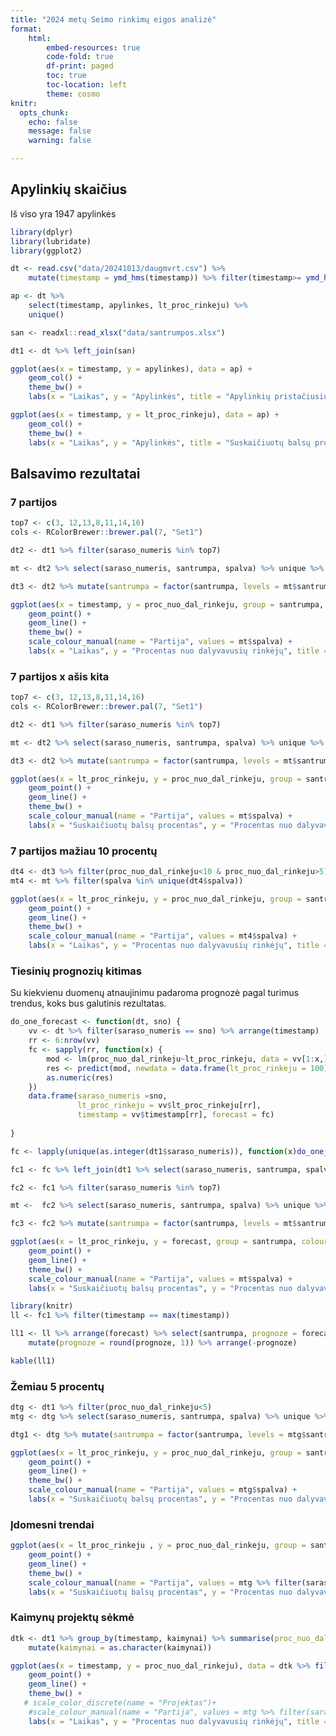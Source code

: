 ```yaml
---
title: "2024 metų Seimo rinkimų eigos analizė"
format: 
    html:
        embed-resources: true
        code-fold: true
        df-print: paged
        toc: true
        toc-location: left
        theme: cosmo
knitr: 
  opts_chunk: 
    echo: false
    message: false
    warning: false

---
```


## Apylinkių skaičius

Iš viso yra 1947 apylinkės

```r
library(dplyr)
library(lubridate)
library(ggplot2)

dt <- read.csv("data/20241013/daugmvrt.csv") %>% 
    mutate(timestamp = ymd_hms(timestamp)) %>% filter(timestamp>= ymd_hms("2024-10-13 21:00:00"))

ap <- dt %>%
    select(timestamp, apylinkes, lt_proc_rinkeju) %>%
    unique()

san <- readxl::read_xlsx("data/santrumpos.xlsx")

dt1 <- dt %>% left_join(san)

ggplot(aes(x = timestamp, y = apylinkes), data = ap) +
    geom_col() +
    theme_bw() +
    labs(x = "Laikas", y = "Apylinkės", title = "Apylinkių pristačiusių duomenis skaičius")
```
```r
ggplot(aes(x = timestamp, y = lt_proc_rinkeju), data = ap) +
    geom_col() +
    theme_bw() +
    labs(x = "Laikas", y = "Apylinkės", title = "Suskaičiuotų balsų procentas")
```


## Balsavimo rezultatai

### 7 partijos

```r
top7 <- c(3, 12,13,8,11,14,16)
cols <- RColorBrewer::brewer.pal(7, "Set1")

dt2 <- dt1 %>% filter(saraso_numeris %in% top7)

mt <- dt2 %>% select(saraso_numeris, santrumpa, spalva) %>% unique %>% arrange(saraso_numeris)

dt3 <- dt2 %>% mutate(santrumpa = factor(santrumpa, levels = mt$santrumpa))

ggplot(aes(x = timestamp, y = proc_nuo_dal_rinkeju, group = santrumpa, colour = santrumpa), data = dt3) +
    geom_point() +
    geom_line() +
    theme_bw() +
    scale_colour_manual(name = "Partija", values = mt$spalva) +
    labs(x = "Laikas", y = "Procentas nuo dalyvavusių rinkėjų", title = "Balsavimo rezultatų kitimas laike")
```

### 7 partijos x ašis kita

```r
top7 <- c(3, 12,13,8,11,14,16)
cols <- RColorBrewer::brewer.pal(7, "Set1")

dt2 <- dt1 %>% filter(saraso_numeris %in% top7)

mt <- dt2 %>% select(saraso_numeris, santrumpa, spalva) %>% unique %>% arrange(saraso_numeris)

dt3 <- dt2 %>% mutate(santrumpa = factor(santrumpa, levels = mt$santrumpa))

ggplot(aes(x = lt_proc_rinkeju, y = proc_nuo_dal_rinkeju, group = santrumpa, colour = santrumpa), data = dt3) +
    geom_point() +
    geom_line() +
    theme_bw() +
    scale_colour_manual(name = "Partija", values = mt$spalva) +
    labs(x = "Suskaičiuotų balsų procentas", y = "Procentas nuo dalyvavusių rinkėjų", title = "Balsavimo rezultatų kitimas laike")
```



### 7 partijos mažiau 10 procentų

```r

dt4 <- dt3 %>% filter(proc_nuo_dal_rinkeju<10 & proc_nuo_dal_rinkeju>5)
mt4 <- mt %>% filter(spalva %in% unique(dt4$spalva))

ggplot(aes(x = lt_proc_rinkeju, y = proc_nuo_dal_rinkeju, group = santrumpa, colour = santrumpa), data = dt4) +
    geom_point() +
    geom_line() +
    theme_bw() +
    scale_colour_manual(name = "Partija", values = mt4$spalva) +
    labs(x = "Laikas", y = "Procentas nuo dalyvavusių rinkėjų", title = "Procentas nuo dalyvavusių rinkėjų")
```

### Tiesinių prognozių kitimas

Su kiekvienu duomenų atnaujinimu padaroma prognozė pagal turimus trendus, koks bus galutinis rezultatas.

```r
do_one_forecast <- function(dt, sno) {
    vv <- dt %>% filter(saraso_numeris == sno) %>% arrange(timestamp)
    rr <- 6:nrow(vv)
    fc <- sapply(rr, function(x) {
        mod <- lm(proc_nuo_dal_rinkeju~lt_proc_rinkeju, data = vv[1:x,])
        res <- predict(mod, newdata = data.frame(lt_proc_rinkeju = 100))
        as.numeric(res)
    })
    data.frame(saraso_numeris =sno, 
               lt_proc_rinkeju = vv$lt_proc_rinkeju[rr], 
               timestamp = vv$timestamp[rr], forecast = fc) 
    
}

fc <- lapply(unique(as.integer(dt1$saraso_numeris)), function(x)do_one_forecast(dt1,x)) %>% bind_rows

fc1 <- fc %>% left_join(dt1 %>% select(saraso_numeris, santrumpa, spalva) %>% unique)

fc2 <- fc1 %>% filter(saraso_numeris %in% top7)

mt <-  fc2 %>% select(saraso_numeris, santrumpa, spalva) %>% unique %>% arrange(saraso_numeris)

fc3 <- fc2 %>% mutate(santrumpa = factor(santrumpa, levels = mt$santrumpa))

ggplot(aes(x = lt_proc_rinkeju, y = forecast, group = santrumpa, colour = santrumpa), data = fc3) +
    geom_point() +
    geom_line() +
    theme_bw() +
    scale_colour_manual(name = "Partija", values = mt$spalva) +
    labs(x = "Suskaičiuotų balsų procentas", y = "Procentas nuo dalyvavusių rinkėjų", title = "Momentinė galutinio rinkimų rezultatų prognozė")

```

```r
library(knitr)
ll <- fc1 %>% filter(timestamp == max(timestamp))

ll1 <- ll %>% arrange(forecast) %>% select(santrumpa, prognoze = forecast) %>% 
    mutate(prognoze = round(prognoze, 1)) %>% arrange(-prognoze)

kable(ll1)
```

### Žemiau 5 procentų

```r


dtg <- dt1 %>% filter(proc_nuo_dal_rinkeju<5)
mtg <- dtg %>% select(saraso_numeris, santrumpa, spalva) %>% unique %>% arrange(saraso_numeris)

dtg1 <- dtg %>% mutate(santrumpa = factor(santrumpa, levels = mtg$santrumpa))

ggplot(aes(x = lt_proc_rinkeju, y = proc_nuo_dal_rinkeju, group = santrumpa, colour = santrumpa), data = dtg1) +
    geom_point() +
    geom_line() +
    theme_bw() +
    scale_colour_manual(name = "Partija", values = mtg$spalva) +
    labs(x = "Suskaičiuotų balsų procentas", y = "Procentas nuo dalyvavusių rinkėjų", title = "Balsavimo rezultatų kitimas laike")
```

### Įdomesni trendai

```r

ggplot(aes(x = lt_proc_rinkeju , y = proc_nuo_dal_rinkeju, group = santrumpa, colour = santrumpa), data = dtg1 %>% filter(saraso_numeris %in% c(16,5, 2))) +
    geom_point() +
    geom_line() +
    theme_bw() +
    scale_colour_manual(name = "Partija", values = mtg %>% filter(saraso_numeris %in% c(16,5, 2)) %>% .$spalva) +
    labs(x = "Suskaičiuotų balsų procentas", y = "Procentas nuo dalyvavusių rinkėjų", title = "Balsavimo rezultatų kitimas laike")
```

### Kaimynų projektų sėkmė

```r

dtk <- dt1 %>% group_by(timestamp, kaimynai) %>% summarise(proc_nuo_dal_rinkeju = sum(proc_nuo_dal_rinkeju)) %>% 
    mutate(kaimynai = as.character(kaimynai))

ggplot(aes(x = timestamp, y = proc_nuo_dal_rinkeju), data = dtk %>% filter(kaimynai == 1))  +
    geom_point() +
    geom_line() +
    theme_bw() +
   # scale_color_discrete(name = "Projektas")+
    #scale_colour_manual(name = "Partija", values = mtg %>% filter(saraso_numeris %in% c(16,2)) %>% .$spalva) +
    labs(x = "Laikas", y = "Procentas nuo dalyvavusių rinkėjų", title = "Balsavimo rezultatų kitimas laike")
```